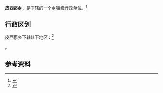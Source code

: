 {{中国乡级行政区|65/32/23/209/000}}

'''皮西那乡'''，是{{PRC admin/fullname|65/32/23/209/000|3}}下辖的一个[[乡镇|乡镇]]级行政单位。<ref>{{PRC admin/ref sgc|{{PRC admin/parent|65/32/23/209/000}}}}</ref>

== 行政区划 ==

皮西那乡下辖以下地区：<ref>{{PRC admin/ref sgc|65/32/23/209/000}}</ref>

{{PRC admin/children|65/32/23/209/000}}。

== 参考资料 ==

{{reflist}}

{{PRC admin/navcat|65/32/23/209/000}}
{{新疆行政区划小作品}}